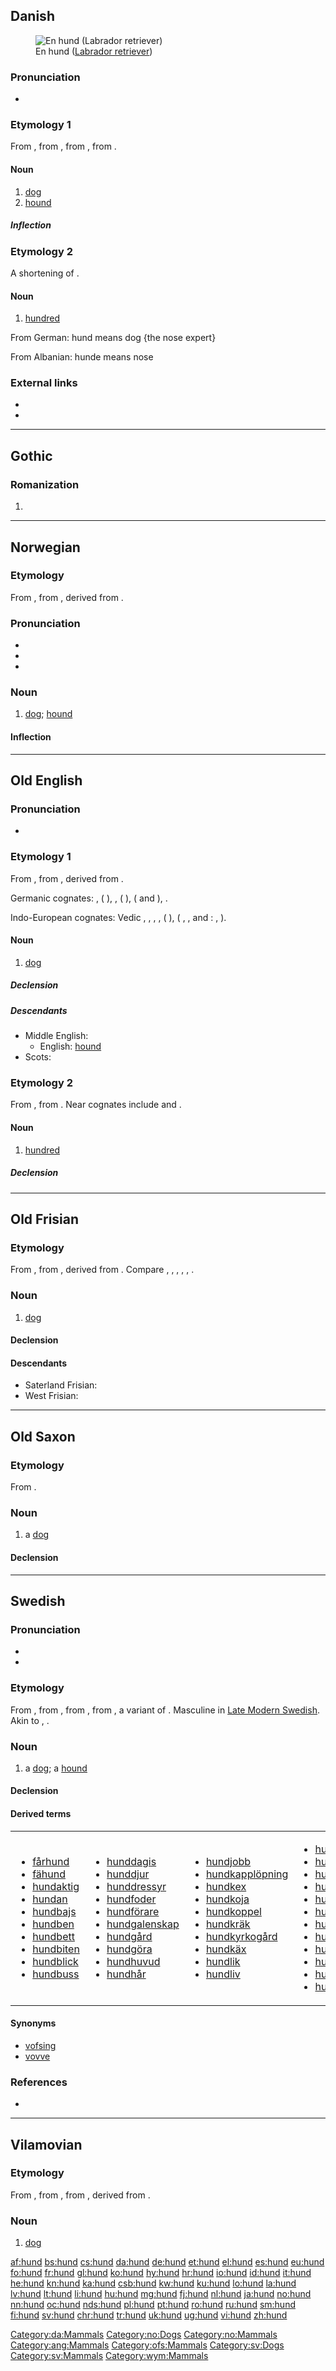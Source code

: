 {{also|Hund|hund-}}
==Danish==
[[Image:YellowLabradorLooking.jpg|thumb|En hund ([[Labrador retriever]])]]

===Pronunciation===
* {{IPA|/hun/|[hunˀ]|lang=da}}

===Etymology 1===
From {{etyl|non|da}} {{m|non|hundr}}, from {{etyl|gem-pro|da}} {{m|gem-pro|*hundaz}}, from {{etyl|ine-pro|da}} {{m|ine-pro|*ḱʷn̥tós}}, from {{m|ine-pro|*ḱwṓ||dog}}.

====Noun====
{{da-noun|en|e}}

# [[dog]]
# [[hound]]

=====Inflection=====
{{da-noun-infl|en|e}}

===Etymology 2===
A shortening of {{term|hundredkroneseddel||a hundred kroner note|lang=da}}.

====Noun====
{{da-noun|en|-}}

# {{qualifier|informal}} [[hundred]] {{gloss|a hundred kroner bill}}

From German:
hund means dog {the nose expert}

From Albanian: 
hunde means nose

===External links===
* {{pedialite|lang=da}}
* {{pedialite|Hund (flertydig)|lang=da}}

[[Category:da:Mammals]]

----

==Gothic==

===Romanization===
{{got-rom}}

# {{got-romanization of|𐌷𐌿𐌽𐌳}}

----

==Norwegian==

===Etymology===
From {{etyl|non|no}} {{m|non|hundr}}, from {{etyl|ine-pro|no}} {{m|ine-pro|*ḱʷn̥tós}}, derived from {{etyl|ine-pro|no}} {{m|ine-pro|*ḱwṓ||dog}}.

===Pronunciation===
* {{IPA|/hʉn/|lang=no}}
* {{homophones|hun|hunn|lang=no}}
* {{rhymes|ʉn|lang=no}}

===Noun===
{{no-noun}}

# [[dog]]; [[hound]]

====Inflection====
{{no-noun-infl|nb-class=m1|nn-class=m1}}

[[Category:no:Dogs]]
[[Category:no:Mammals]]

----

==Old English==

===Pronunciation===
* {{IPA|/hund/|lang=ang}}

===Etymology 1===
From {{etyl|gem-pro|ang}} {{m|gem-pro|*hundaz}}, from {{etyl|ine-pro|ang}} {{m|ine-pro|*ḱʷn̥tós}}, derived from {{etyl|ine-pro|ang}} {{m|ine-pro|*ḱwṓ||dog}}.

Germanic cognates: {{etyl|ofs|-}} {{m|ofs|hund}}, {{etyl|osx|-}} {{m|osx|hund}} ({{etyl|nds-de|-}} {{m|nds-de|Hund}}), {{etyl|nl|-}} {{m|nl|hond}}, {{etyl|goh|-}} {{m|goh|hunt}} ({{etyl|de|-}} {{m|de|Hund}}), {{etyl|non|-}} {{m|non|hundr}} ({{etyl|is|-}} {{m|is|hundur}} and {{etyl|sv|-}} {{m|sv|hund}}), {{etyl|got|-}} {{m|got|𐌷𐌿𐌽𐌳𐍃}}.

Indo-European cognates: Vedic {{etyl|sa|-}} {{m|sa|sc=Deva|श्वा}}, {{etyl|el|-}} {{m|el|κύων}}, {{etyl|lv|-}} {{m|lv|suns}}, {{etyl|xcl|-}} {{m|xcl|շուն}}, {{etyl|sga|-}} {{m|sga|cú}} ({{etyl|cy|-}} {{m|cy|ci}}), {{etyl|la|-}} {{m|la|canis}} ({{etyl|es|-}} {{m|es|can}}, {{etyl|pt|-}} {{m|pt|cão}}, {{etyl|es|-}} and {{etyl|pt|-}}: {{m|es|canino}}, {{etyl|fr|-}} {{m|fr|chien}}).

====Noun====
{{ang-noun|m}}

# [[dog]]

=====Declension=====
{{ang-decl-noun-a-m|hund}}

=====Descendants=====
* Middle English: {{l|enm|honde}}
** English: [[hound]]
* Scots: {{l|sco|hoond}}

===Etymology 2===
From {{etyl|gem-pro|ang}} {{m|gem-pro|*hundą}}, from {{etyl|ine-pro|ang}} {{m|ine-pro|*ḱm̥tóm}}. Near cognates include {{etyl|goh|-}} {{m|goh|hund}} and {{etyl|got|-}} {{m|got|𐌷𐌿𐌽𐌳}}.

====Noun====
{{ang-noun|n}}

# [[hundred]]

=====Declension=====
{{ang-decl-noun-a-n|hund}}

[[Category:ang:Mammals]]

----

==Old Frisian==

===Etymology===
From {{etyl|gem-pro|ofs}} {{m|gem-pro|*hundaz}}, from {{etyl|ine-pro|ang}} {{m|ine-pro|*ḱʷn̥tós}}, derived from {{etyl|ine-pro|ang}} {{m|ine-pro|*ḱwṓ||dog}}. Compare {{etyl|ang|-}} {{m|ang|hund}}, {{etyl|osx|-}} {{m|osx|hund}}, {{etyl|odt|-}} {{m|odt|hund}}, {{etyl|goh|-}} {{m|goh|hunt}}, {{etyl|non|-}} {{m|non|hundr}}, {{etyl|got|-}} {{m|got|𐌷𐌿𐌽𐌳𐍃}}.

===Noun===
{{ofs-noun|m}}

# [[dog]]

====Declension====
{{ofs-decl-noun-a-m|hund}}

====Descendants====
* Saterland Frisian: {{l|stq|Huund}}
* West Frisian: {{l|fy|hûn}}

[[Category:ofs:Mammals]]

----

==Old Saxon==

===Etymology===
From {{etyl|gem-pro|osx}} {{m|gem-pro|*hundaz}}.

===Noun===
{{osx-noun|g=m|head=hund}}

# a [[dog]]

====Declension====
{{osx-decl-noun-a-m|hund}}

----

==Swedish==

===Pronunciation===
* {{audio|Sv-hund.ogg|audio|lang=sv}}
* {{IPA|/hɵnd/|lang=sv}}

===Etymology===
From {{etyl|gmq-osw|sv}} {{m|gmq-osw|hunder}}, from {{etyl|non|sv}} {{m|non|hundr}}, from {{etyl|gem-pro|sv}} {{m|gem-pro|*hundaz}}, from {{etyl|ine-pro|sv}} {{m|ine-pro|*kʷntós}}, a variant of {{m|ine-pro|*ḱwṓ||dog}}. Masculine in [[w:Modern_Swedish#Late_Modern_Swedish|Late Modern Swedish]]. Akin to {{etyl|got|-}} {{m|got|𐌷𐌿𐌽𐌳𐍃}}, {{etyl|en|-}} {{m|en|hound}}.

===Noun===
{{sv-noun|c}}

# a [[dog]]; a [[hound]]

====Declension====
{{sv-noun-reg-ar}}

====Derived terms====
{|
|- valign=top
|
* [[fårhund]]
* [[fähund]]
* [[hundaktig]]
* [[hundan]]
* [[hundbajs]]
* [[hundben]]
* [[hundbett]]
* [[hundbiten]]
* [[hundblick]]
* [[hundbuss]]
|
* [[hunddagis]]
* [[hunddjur]]
* [[hunddressyr]]
* [[hundfoder]]
* [[hundförare]]
* [[hundgalenskap]]
* [[hundgård]]
* [[hundgöra]]
* [[hundhuvud]]
* [[hundhår]]
|
* [[hundjobb]]
* [[hundkapplöpning]]
* [[hundkex]]
* [[hundkoja]]
* [[hundkoppel]]
* [[hundkräk]]
* [[hundkyrkogård]]
* [[hundkäx]]
* [[hundlik]]
* [[hundliv]]
|
* [[hundloka]]
* [[hundlort]]
* [[hundmat]]
* [[hundnos]]
* [[hundpatrull]]
* [[hundpsykolog]]
* [[hundrova]]
* [[hundsfott]]
* [[hundsfottera]]
* [[hundsim]]
* [[hundsjuka]]
* [[hundsk]]
|
* [[hundskall]]
* [[hundskatt]]
* [[hundskinn]]
* [[hundskit]]
* [[hundskola]]
* [[hundslagsmål]]
* [[hundsläde]]
* [[hundspann]]
* [[Hundstjärnan]]
* [[hundtoalett]]
* [[hundtunga]]
* [[hundutställning]]
|
* [[hundvakt]]
* [[hundvalp]]
* [[hundviol]]
* [[hundväder]]
* [[hundår]]
* [[hundägare]]
* [[hundäxing]]
* [[hundöga]]
* [[hundöra]]
* [[hynda]]
|
* [[knähund]]
* [[vakthund]]
|}

====Synonyms====
* [[vofsing]]
* [[vovve]]

===References===
* {{R:SAOL}}

[[Category:sv:Dogs]]
[[Category:sv:Mammals]]

----

==Vilamovian==

===Etymology===
From {{etyl|goh|wym}} {{m|goh|hunt}}, from {{etyl|gem-pro|wym}} {{m|gem-pro|*hundaz}}, from {{etyl|ine-pro|wym}} {{m|ine-pro|*ḱwn̥tós}}, derived from {{etyl|ine-pro|wym}} {{m|ine-pro|*ḱwṓ||dog}}.

===Noun===
{{wym-noun|g=m|pl=hunda}}

# [[dog]]

[[Category:wym:Mammals]]

[[af:hund]]
[[bs:hund]]
[[cs:hund]]
[[da:hund]]
[[de:hund]]
[[et:hund]]
[[el:hund]]
[[es:hund]]
[[eu:hund]]
[[fo:hund]]
[[fr:hund]]
[[gl:hund]]
[[ko:hund]]
[[hy:hund]]
[[hr:hund]]
[[io:hund]]
[[id:hund]]
[[it:hund]]
[[he:hund]]
[[kn:hund]]
[[ka:hund]]
[[csb:hund]]
[[kw:hund]]
[[ku:hund]]
[[lo:hund]]
[[la:hund]]
[[lv:hund]]
[[lt:hund]]
[[li:hund]]
[[hu:hund]]
[[mg:hund]]
[[fj:hund]]
[[nl:hund]]
[[ja:hund]]
[[no:hund]]
[[nn:hund]]
[[oc:hund]]
[[nds:hund]]
[[pl:hund]]
[[pt:hund]]
[[ro:hund]]
[[ru:hund]]
[[sm:hund]]
[[fi:hund]]
[[sv:hund]]
[[chr:hund]]
[[tr:hund]]
[[uk:hund]]
[[ug:hund]]
[[vi:hund]]
[[zh:hund]]